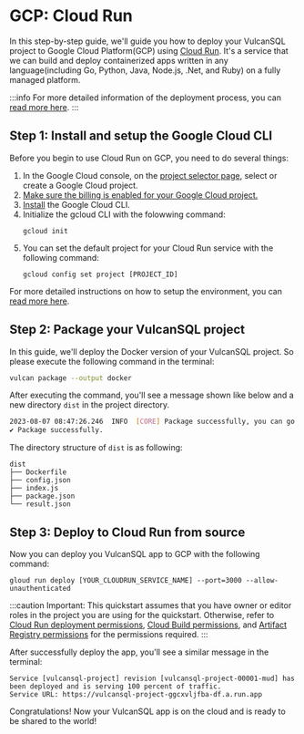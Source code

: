 # GCP: Cloud Run

In this step-by-step guide, we'll guide you how to deploy your VulcanSQL project to Google Cloud Platform(GCP)
using [Cloud Run](https://cloud.google.com/run). It's a service that we can build and deploy containerized apps
written in any language(including Go, Python, Java, Node.js, .Net, and Ruby) on a fully managed platform.

:::info
For more detailed information of the deployment process, you can [read more here](https://cloud.google.com/run/docs/quickstarts/build-and-deploy/deploy-nodejs-service).
:::

## Step 1: Install and setup the Google Cloud CLI

Before you begin to use Cloud Run on GCP, you need to do several things:
1. In the Google Cloud console, on the [project selector page](https://console.cloud.google.com/projectselector2/home/dashboard), select or create a Google Cloud project.
2. [Make sure the billing is enabled for your Google Cloud project.](https://cloud.google.com/billing/docs/how-to/verify-billing-enabled#console)
3. [Install](https://cloud.google.com/sdk/docs/install) the Google Cloud CLI.
4. Initialize the gcloud CLI with the folowwing command:
    ```shell
    gcloud init
    ```
5. You can set the default project for your Cloud Run service with the following command:
    ```shell
    gcloud config set project [PROJECT_ID]
    ```

For more detailed instructions on how to setup the environment, you can [read more here](https://cloud.google.com/run/docs/quickstarts/build-and-deploy/deploy-nodejs-service#before-you-begin).

## Step 2: Package your VulcanSQL project

In this guide, we'll deploy the Docker version of your VulcanSQL project. So please execute the following command in the terminal:

```bash
vulcan package --output docker
```

After executing the command, you'll see a message shown like below and a new directory `dist` in the project directory.

```bash
2023-08-07 08:47:26.246  INFO  [CORE] Package successfully, you can go to "dist" folder and run "docker build ." to build the image. 
✔ Package successfully.
```

The directory structure of `dist` is as following:

```
dist
├── Dockerfile
├── config.json
├── index.js
├── package.json
└── result.json
```

## Step 3: Deploy to Cloud Run from source

Now you can deploy you VulcanSQL app to GCP with the following command:

```shell
gloud run deploy [YOUR_CLOUDRUN_SERVICE_NAME] --port=3000 --allow-unauthenticated
```

:::caution
Important: This quickstart assumes that you have owner or editor roles in the project you are using for the quickstart. 
Otherwise, refer to [Cloud Run deployment permissions](https://cloud.google.com/run/docs/reference/iam/roles#additional-configuration), 
[Cloud Build permissions](https://cloud.google.com/build/docs/iam-roles-permissions#predefined_roles), and 
[Artifact Registry permissions](https://cloud.google.com/artifact-registry/docs/access-control#permissions) for the permissions required.
:::

After successfully deploy the app, you'll see a similar message in the terminal:

```
Service [vulcansql-project] revision [vulcansql-project-00001-mud] has been deployed and is serving 100 percent of traffic.
Service URL: https://vulcansql-project-ggcxvljfba-df.a.run.app
```

Congratulations! Now your VulcanSQL app is on the cloud and is ready to be shared to the world!